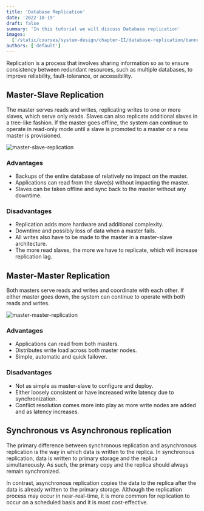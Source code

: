 ```yaml
---
title: 'Database Replication'
date: '2022-10-19'
draft: false
summary: 'In this tutorial we will discuss Database replication'
images:
  ['/static/courses/system-design/chapter-II/database-replication/banner.png']
authors: ['default']
---
```


Replication is a process that involves sharing information so as to ensure consistency between redundant resources, such as multiple databases, to improve reliability, fault-tolerance, or accessibility.

## Master-Slave Replication

The master serves reads and writes, replicating writes to one or more slaves, which serve only reads. Slaves can also replicate additional slaves in a tree-like fashion. If the master goes offline, the system can continue to operate in read-only mode until a slave is promoted to a master or a new master is provisioned.

![master-slave-replication](/static/courses/system-design/chapter-II/database-replication/master-slave-replication.png)

### Advantages

- Backups of the entire database of relatively no impact on the master.
- Applications can read from the slave(s) without impacting the master.
- Slaves can be taken offline and sync back to the master without any downtime.

### Disadvantages

- Replication adds more hardware and additional complexity.
- Downtime and possibly loss of data when a master fails.
- All writes also have to be made to the master in a master-slave architecture.
- The more read slaves, the more we have to replicate, which will increase replication lag.

## Master-Master Replication

Both masters serve reads and writes and coordinate with each other. If either master goes down, the system can continue to operate with both reads and writes.

![master-master-replication](/static/courses/system-design/chapter-II/database-replication/master-master-replication.png)

### Advantages

- Applications can read from both masters.
- Distributes write load across both master nodes.
- Simple, automatic and quick failover.

### Disadvantages

- Not as simple as master-slave to configure and deploy.
- Either loosely consistent or have increased write latency due to synchronization.
- Conflict resolution comes more into play as more write nodes are added and as latency increases.

## Synchronous vs Asynchronous replication

The primary difference between synchronous replication and asynchronous replication is the way in which data is written to the replica. In synchronous replication, data is written to primary storage and the replica simultaneously. As such, the primary copy and the replica should always remain synchronized.

In contrast, asynchronous replication copies the data to the replica after the data is already written to the primary storage. Although the replication process may occur in near-real-time, it is more common for replication to occur on a scheduled basis and it is most cost-effective.
